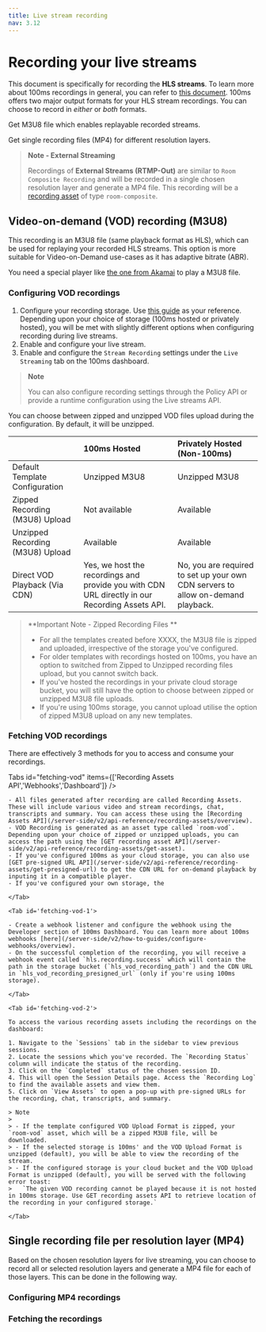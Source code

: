 ```yaml
---
title: Live stream recording
nav: 3.12
---
```


# Recording your live streams
This document is specifically for recording the **HLS streams**. To learn more about 100ms recordings in general, you can refer to [this document](/get-started/v2/get-started/features/recordings/overview).
100ms offers two major output formats for your HLS stream recordings. You can choose to record in *either* or *both* formats.

<FlexContainer>
<Callout icon="link" title="Video-on-demand (VOD) recording">

Get M3U8 file which enables replayable recorded streams.

<!-- [Get Started with Prebuilt Links →](#) -->

</Callout>

<Callout icon="link" title="Single file per layer">

Get single recording files (MP4) for different resolution layers.

<!--[Embed as a component →](#embed-as-component) -->

</Callout>
</FlexContainer>


> **Note - External Streaming**
> 
> Recordings of **External Streams (RTMP-Out)** are similar to `Room Composite Recording` and will be recorded in a single chosen resolution layer and generate a MP4 file. This recording will be a [recording asset]() of type `room-composite`. 



## Video-on-demand (VOD) recording (M3U8)
This recording is an M3U8 file (same playback format as HLS), which can be used for replaying your recorded HLS streams. This option is more suitable for Video-on-Demand use-cases as it has adaptive bitrate (ABR).

You need a special player like [the one from Akamai](https://players.akamai.com/players/hlsjs) to play a M3U8 file. 

### Configuring VOD recordings

1. Configure your recording storage. Use [this guide](/get-started/v2/get-started/features/recordings/storage) as your reference. Depending upon your choice of storage (100ms hosted or privately hosted), you will be met with slightly different options when configuring recording during live streams.
2. Enable and configure your live stream.
3. Enable and configure the `Stream Recording` settings under the `Live Streaming` tab on the 100ms dashboard.

> **Note** 
>
> You can also configure recording settings through the Policy API or provide a runtime configuration using the Live streams API.  

You can choose between zipped and unzipped VOD files upload during the configuration. By default, it will be unzipped.

|                                  | 100ms Hosted                                                       | Privately Hosted (Non-100ms)                         |
| :-----------------------------   | :----------------------------------------------------------------- | :--------------------------------------------------  |
| Default Template Configuration   | Unzipped M3U8                                                      | Unzipped M3U8                                        |
| Zipped Recording (M3U8) Upload   | Not available                                                      | Available                                            |
| Unzipped Recording (M3U8) Upload | Available                                                          | Available                                            |
| Direct VOD Playback (Via CDN)    | Yes, we host the recordings and provide you with CDN URL directly in our Recording Assets API. | No, you are required to set up your own CDN servers to allow on-demand playback. |

>**Important Note - Zipped Recording Files **
>
> - For all the templates created before XXXX, the M3U8 file is zipped and uploaded, irrespective of the storage you've configured. 
> - For older templates with recordings hosted on 100ms, you have an option to switched from Zipped to Unzipped recording files upload, but you cannot switch back.
> - If you've hosted the recordings in your private cloud storage bucket, you will still have the option to choose between zipped or unzipped M3U8 file uploads.
> - If you're using 100ms storage, you cannot upload utilise the option of zipped M3U8 upload on any new templates.


### Fetching VOD recordings
There are effectively 3 methods for you to access and consume your recordings.

Tabs id="fetching-vod" items={['Recording Assets API','Webhooks','Dashboard']} />
    <Tab id='fetching-vod-0'>
    
    - All files generated after recording are called Recording Assets. These will include various video and stream recordings, chat, transcripts and summary. You can access these using the [Recording Assets API](/server-side/v2/api-reference/recording-assets/overview).
    - VOD Recording is generated as an asset type called `room-vod`. Depending upon your choice of zipped or unzipped uploads, you can access the path using the [GET recording asset API](/server-side/v2/api-reference/recording-assets/get-asset).
    - If you've configured 100ms as your cloud storage, you can also use [GET pre-signed URL API](/server-side/v2/api-reference/recording-assets/get-presigned-url) to get the CDN URL for on-demand playback by inputing it in a compatible player.
    - If you've configured your own storage, the 
    
    </Tab>
    
    <Tab id='fetching-vod-1'>
    
    - Create a webhook listener and configure the webhook using the Developer section of 100ms Dashboard. You can learn more about 100ms webhooks [here](/server-side/v2/how-to-guides/configure-webhooks/overview).
    - On the successful completion of the recording, you will receive a webhook event called `hls.recording.success` which will contain the path in the storage bucket (`hls_vod_recording_path`) and the CDN URL in `hls_vod_recording_presigned_url` (only if you're using 100ms storage).
    
    </Tab>

    <Tab id='fetching-vod-2'>

    To access the various recording assets including the recordings on the dashboard:

    1. Navigate to the `Sessions` tab in the sidebar to view previous sessions.
    2. Locate the sessions which you've recorded. The `Recording Status` column will indicate the status of the recording.
    3. Click on the `Completed` status of the chosen session ID.
    4. This will open the Session Details page. Access the `Recording Log` to find the available assets and view them.
    5. Click on `View Assets` to open a pop-up with pre-signed URLs for the recording, chat, transcripts, and summary.
    
    > Note 
    >
    > - If the template configured VOD Upload Format is zipped, your `room-vod` asset, which will be a zipped M3U8 file, will be downloaded. 
    > - If the selected storage is 100ms' and the VOD Upload Format is unzipped (default), you will be able to view the recording of the stream.
    > - If the configured storage is your cloud bucket and the VOD Upload Format is unzipped (default), you will be served with the following error toast:
    >   `The given VOD recording cannot be played because it is not hosted in 100ms storage. Use GET recording assets API to retrieve location of the recording in your configured storage.`

    </Tab>



## Single recording file per resolution layer (MP4)
Based on the chosen resolution layers for live streaming, you can choose to record all or selected resolution layers and generate a MP4 file for each of those layers. This can be done in the following way.


### Configuring MP4 recordings



### Fetching the recordings











